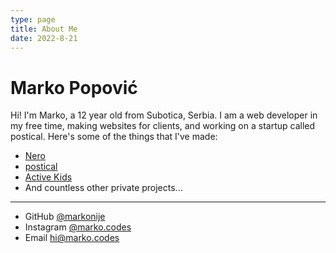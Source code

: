```yaml
---
type: page
title: About Me
date: 2022-8-21
---
```


# Marko Popović

Hi! I'm Marko, a 12 year old from Subotica, Serbia. I am a web developer in my free time, making websites for clients, and working on a startup called postical. Here's some of the things that I've made:

- [Nero](https://nero.rs)
- [postical](https://postical.co)
- [Active Kids](https://activekids.rs)
- And countless other private projects...
---

- GitHub [@markonije](https://github.com/markonije)
- Instagram [@marko.codes](https://instagram.com/marko.codes)
- Email hi@marko.codes

